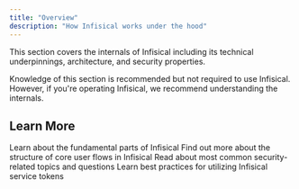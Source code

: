 ```yaml
---
title: "Overview"
description: "How Infisical works under the hood"
---
```


This section covers the internals of Infisical including its technical underpinnings, architecture, and security properties.

<Note>
    Knowledge of this section is recommended but not required to use Infisical. However, if you're operating Infisical, we recommend understanding the internals.
</Note>

## Learn More

<CardGroup cols={2}>
  <Card href="./components" title="Components" icon="boxes-stacked" color="#3775a9">
    Learn about the fundamental parts of Infisical
  </Card>
  <Card href="./flows" title="Flows" icon="bars-staggered" color="#0078d3">
    Find out more about the structure of core user flows in Infisical
  </Card>
  <Card
    href="./security"
    title="Security"
    icon="shield"
    color="#3775a9"
  >
    Read about most common security-related topics and questions
  </Card>
  <Card
    href="./service-tokens"
    title="Service tokens"
    icon="ticket"
    color="#3775a9"
  >
    Learn best practices for utilizing Infisical service tokens
  </Card>
</CardGroup>
